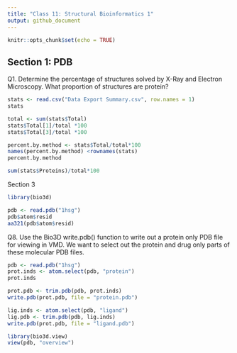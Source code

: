 ```yaml
---
title: "Class 11: Structural Bioinformatics 1"
output: github_document
---
```


```r
knitr::opts_chunk$set(echo = TRUE)
```

## Section 1: PDB

Q1. Determine the percentage of structures solved by X-Ray and Electron Microscopy. What proportion of structures are protein?

```r
stats <- read.csv("Data Export Summary.csv", row.names = 1)
stats
```

```r
total <- sum(stats$Total)
stats$Total[1]/total *100
stats$Total[3]/total *100
```

```r
percent.by.method <- stats$Total/total*100
names(percent.by.method) <rownames(stats)
percent.by.method
```

```r
sum(stats$Proteins)/total*100
```

Section 3

```r
library(bio3d)

pdb <- read.pdb("1hsg")
pdb$atom$resid
aa321(pdb$atom$resid)
```


Q8. Use the Bio3D write.pdb() function to write out a protein only PDB file for viewing in VMD. 
We want to select out the protein and drug only parts of these molecular PDB files.
```r
pdb <- read.pdb("1hsg")
prot.inds <- atom.select(pdb, "protein")
prot.inds
```

```r
prot.pdb <- trim.pdb(pdb, prot.inds)
write.pdb(prot.pdb, file = "protein.pdb")
```

```r


lig.inds <- atom.select(pdb, "ligand")
lig.pdb <- trim.pdb(pdb, lig.inds)
write.pdb(prot.pdb, file = "ligand.pdb")
```

```r

library(bio3d.view)
view(pdb, "overview")
```

